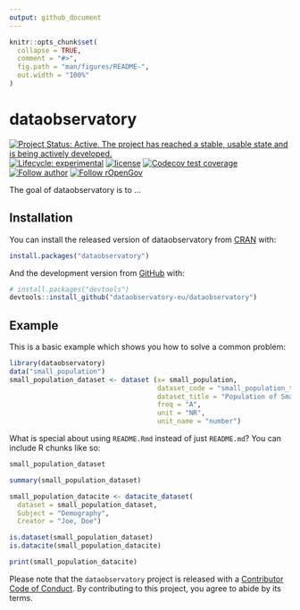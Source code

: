 ```yaml
---
output: github_document
---
```


<!-- README.md is generated from README.Rmd. Please edit that file -->

```r
knitr::opts_chunk$set(
  collapse = TRUE,
  comment = "#>",
  fig.path = "man/figures/README-",
  out.width = "100%"
)
```

# dataobservatory

<!-- badges: start -->
[![Project Status: Active. The project has reached a stable, usable state and is being actively developed.](https://www.repostatus.org/badges/latest/active.svg)](https://www.repostatus.org/#active)
[![Lifecycle: experimental](https://img.shields.io/badge/lifecycle-experimental-orange.svg)](https://lifecycle.r-lib.org/articles/stages.html#experimental)
[![license](https://img.shields.io/badge/license-GPL--3-blue.svg)](https://www.gnu.org/licenses/gpl-3.0.en.html)
[![Codecov test coverage](https://codecov.io/gh/dataobservatory-eu/dataobservatory/branch/master/graph/badge.svg)](https://codecov.io/gh/dataobservatory-eu/dataobservatory?branch=master)
[![Follow author](https://img.shields.io/twitter/follow/antaldaniel.svg?style=social)](https://twitter.com/intent/follow?screen_name=antaldaniel)
[![Follow rOpenGov](https://img.shields.io/twitter/follow/ropengov.svg?style=social)](https://twitter.com/intent/follow?screen_name=ropengov)
<!-- badges: end -->

The goal of dataobservatory is to ...

## Installation

You can install the released version of dataobservatory from [CRAN](https://CRAN.R-project.org) with:

``` r
install.packages("dataobservatory")
```

And the development version from [GitHub](https://github.com/) with:

``` r
# install.packages("devtools")
devtools::install_github("dataobservatory-eu/dataobservatory")
```
## Example

This is a basic example which shows you how to solve a common problem:

```r
library(dataobservatory)
data("small_population")
small_population_dataset <- dataset (x= small_population,
                                     dataset_code = "small_population_total",
                                     dataset_title = "Population of Small European Countries",
                                     freq = "A",
                                     unit = "NR",
                                     unit_name = "number")
```

What is special about using `README.Rmd` instead of just `README.md`? You can include R chunks like so:

```r
small_population_dataset
```

```r
summary(small_population_dataset)
```

```r
small_population_datacite <- datacite_dataset(
  dataset = small_population_dataset,
  Subject = "Demography",
  Creator = "Joe, Doe")
```


```r
is.dataset(small_population_dataset)
is.datacite(small_population_datacite)
```

```r
print(small_population_datacite)
```


Please note that the `dataobservatory` project is released with a [Contributor Code of Conduct](https://www.contributor-covenant.org/version/2/0/code_of_conduct/). By contributing to this project, you agree to abide by its terms.
